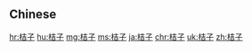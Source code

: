==Chinese==
{{zh-see|橘子|v}}

[[hr:桔子]]
[[hu:桔子]]
[[mg:桔子]]
[[ms:桔子]]
[[ja:桔子]]
[[chr:桔子]]
[[uk:桔子]]
[[zh:桔子]]